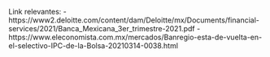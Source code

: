 Link relevantes:
 - https://www2.deloitte.com/content/dam/Deloitte/mx/Documents/financial-services/2021/Banca_Mexicana_3er_trimestre-2021.pdf
 - https://www.eleconomista.com.mx/mercados/Banregio-esta-de-vuelta-en-el-selectivo-IPC-de-la-Bolsa-20210314-0038.html
